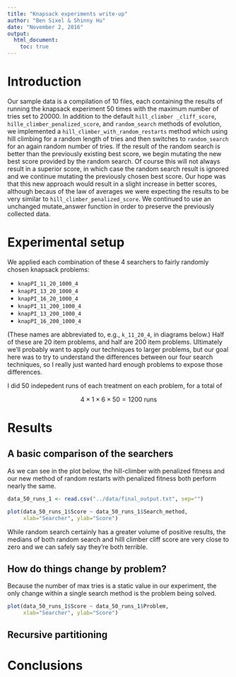 ```yaml
---
title: "Knapsack experiments write-up"
author: "Ben Sixel & Shinny Hu"
date: "November 2, 2016"
output: 
  html_document:
    toc: true
---
```



# Introduction

Our sample data is a compilation of 10 files, each containing the results of running the knapsack experiment 50 times with the maximum number of tries set to 20000. In addition to the default `hill_climber _cliff_score`, `hille_climber_penalized_score`, and `random_search` methods of evolution, we implemented a `hill_climber_with_random_restarts` method which using hill climbing for a random length of tries and then switches to `random_search` for an again random number of tries. If the result of the random search is better than the previously existing best score, we begin mutating the new best score provided by the random search. Of course this will not always result in a superior score, in which case the random search result is ignored and we continue mutating the previously chosen best score. Our hope was that this new approach would result in a slight increase in better scores, although becaus of the law of averages we were expecting the results to be very similar to `hill_climber_penalized_score`. We continued to use an unchanged mutate_answer function in order to preserve the previously collected data.

# Experimental setup

We applied each combination of these 4 searchers to fairly randomly chosen knapsack problems:

* `knapPI_11_20_1000_4`
* `knapPI_13_20_1000_4` 
* `knapPI_16_20_1000_4`
* `knapPI_11_200_1000_4`
* `knapPI_13_200_1000_4`
* `knapPI_16_200_1000_4`

(These names are abbreviated to, e.g., `k_11_20_4`, in diagrams below.) Half of these are 20 item problems, and half are 200 item problems. Ultimately we'll probably want to apply our techniques to larger problems, but our goal here was to try to understand the differences between our four search techniques, so I really just wanted hard enough problems to expose those differences.

I did 50 indepedent runs of each treatment on each problem, for a total of

$$4 \times 1 \times 6 \times 50 = 1200 \textrm{ runs}$$

# Results

## A basic comparison of the searchers

As we can see in the plot below, the hill-climber with penalized fitness and our new method of random restarts with penalized fitness both perform nearly the same.

```r
data_50_runs_1 <- read.csv("../data/final_output.txt", sep="")

plot(data_50_runs_1$Score ~ data_50_runs_1$Search_method,
     xlab="Searcher", ylab="Score")
```

While random search certainly has a greater volume of positive results, the medians of both random search and hilll climber cliff score are very close to zero and we can safely say they're both terrible.

## How do things change by problem?
Because the number of max tries is a static value in our experiment, the only change within a single search method is the problem being solved. 

```r
plot(data_50_runs_1$Score ~ data_50_runs_1$Problem,
     xlab="Searcher", ylab="Score")
```

## Recursive partitioning


# Conclusions

